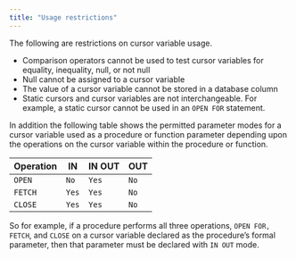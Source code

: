```yaml
---
title: "Usage restrictions"
---
```


<div id="usage_restrictions" class="registered_link"></div>

The following are restrictions on cursor variable usage.

-   Comparison operators cannot be used to test cursor variables for equality, inequality, null, or not null
-   Null cannot be assigned to a cursor variable
-   The value of a cursor variable cannot be stored in a database column
-   Static cursors and cursor variables are not interchangeable. For example, a static cursor cannot be used in an `OPEN FOR` statement.

In addition the following table shows the permitted parameter modes for a cursor variable used as a procedure or function parameter depending upon the operations on the cursor variable within the procedure or function.

| Operation | IN    | IN OUT | OUT  |
| --------- | ----- | ------ | ---- |
| `OPEN`    | `No`  | `Yes`  | `No` |
| `FETCH`   | `Yes` | `Yes`  | `No` |
| `CLOSE`   | `Yes` | `Yes`  | `No` |

So for example, if a procedure performs all three operations, `OPEN FOR, FETCH`, and `CLOSE` on a cursor variable declared as the procedure’s formal parameter, then that parameter must be declared with `IN OUT` mode.
